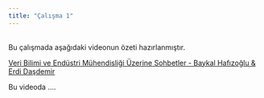 ```yaml
---
title: "Çalışma 1"
---
```


\
Bu çalışmada aşağıdaki videonun özeti hazırlanmıştır.

[Veri Bilimi ve Endüstri Mühendisliği Üzerine Sohbetler - Baykal Hafızoğlu & Erdi Daşdemir](https://www.youtube.com/watch?v=tV_0pHSdLAM)

Bu videoda ....
